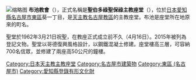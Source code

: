{{coord|35|10|22.3|N|136|55|25.94|E|region:JP_type:landmark|display=title}}
[[File:Nagoya_higashiku_kinjou_kyoukai.JPG|缩略图]]
'''布池教會'''（{{lang-ja|カトリック布池教会}}），正式名稱是'''聖伯多祿聖保祿主教座堂'''（{{lang|ja|聖ペトロ・聖パウロ司教座大聖堂}}），位於[[日本|日本]][[愛知縣|愛知縣]][[名古屋市|名古屋市]][[東區_(名古屋市)|東區]]葵一丁目，是[[天主教名古屋教區|天主教名古屋教區]]的主教座堂。布池是座堂所在地原來的町名。

聖堂於1962年3月21日祝聖，在教座正式成立前不久（4月16日）。2015年被列為登記文物。聖堂以哥德復興風格設計，以鋼鐵混凝土修建。座堂樓高三層，可容納700名信眾，並修建了兩座高50公尺的鐘樓。

[[Category:日本天主教主教座堂|Category:日本天主教主教座堂]]
[[Category:名古屋市建築物|Category:名古屋市建築物]]
[[Category:東區_(名古屋市)|Category:東區 (名古屋市)]]
[[Category:愛知縣登錄有形文化財|Category:愛知縣登錄有形文化財]]